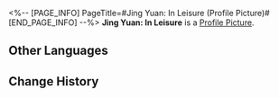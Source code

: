 <%-- [PAGE_INFO]
PageTitle=#Jing Yuan: In Leisure (Profile Picture)#
[END_PAGE_INFO] --%>
{{Item Infobox
|title       = Jing Yuan: In Leisure
|id          = 200109
|image       = Profile Picture Jing Yuan - In Leisure.png{{subst:void|<!--$UPLOAD:<<SpriteOutput/ItemFigures/AvatarHead/IconHead_200109.png>-<Profile Picture Jing Yuan - In Leisure.png>-<Item Icons>>-->}}
|type        = Profile Picture
|invCategory = 
|rarity      = 5
|effect      = 
|description = Jing Yuan is enjoying himself in leisure during a brief moment of respite in his busy calendar.
|source1     = Avatar reward obtained from unlocking [[Nameless Honor]]
}}
{{Description|''"When warmth intwines, a siesta beckons."''}}
'''Jing Yuan: In Leisure''' is a [[Profile Picture]].

==Other Languages==
{{Other Languages
|en   = Jing Yuan: In Leisure
|zhs  = 景元•适暇
|zht  = 景元•適暇
|ja   = 景元・余暇
|ko   = 경원•휴식
|es   = Jing Yuan: Tiempo libre
|fr   = Jing Yuan : Au repos
|ru   = Цзин Юань: Отдых
|th   = Jing Yuan - พักผ่อน
|vi   = Jing Yuan - Nhàn Rỗi
|de   = Jing Yuan: Freizeit
|id   = Jing Yuan - Senggang
|pt   = Jing Yuan: Tempo de Lazer
}}

==Change History==
{{Change History|1.3}}
